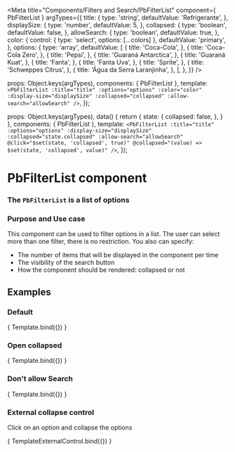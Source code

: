 
<Meta
  title="Components/Filters and Search/PbFilterList"
  component={ PbFilterList }
  argTypes={{
    title: {
      type: 'string',
      defaultValue: 'Refrigerante',
    },
    displaySize: {
      type: 'number',
      defaultValue: 5,
    },
    collapsed: {
      type: 'boolean',
      defaultValue: false,
    },
    allowSearch: {
      type: 'boolean',
      defaultValue: true,
    },
    color: {
      control: { type: 'select', options: [...colors] },
      defaultValue: 'primary',
    },
    options: {
      type: 'array',
      defaultValue: [
        {
          title: 'Coca-Cola',
        },
        {
          title: 'Coca-Cola Zero',
        },
        {
          title: 'Pepsi',
        },
        {
          title: 'Guaraná Antarctica',
        },
        {
          title: 'Guaraná Kuat',
        },
        {
          title: 'Fanta',
        },
        {
          title: 'Fanta Uva',
        },
        {
          title: 'Sprite',
        },
        {
          title: 'Schweppes Citrus',
        },
        {
          title: 'Água da Serra Laranjinha',
        },
      ],
    },
  }}
/>

  props: Object.keys(argTypes),
  components: { PbFilterList },
  template: `
    <PbFilterList
      :title="title"
      :options="options"
      :color="color"
      :display-size="displaySize"
      :collapsed="collapsed"
      :allow-search="allowSearch"
    />
  `,
});

  props: Object.keys(argTypes),
  data() {
    return {
      state: {
        collapsed: false,
      },
    }
  },
  components: { PbFilterList },
  template: `
    <PbFilterList
      :title="title"
      :options="options"
      :display-size="displaySize"
      :collapsed="state.collapsed"
      :allow-search="allowSearch"
      @click="$set(state, 'collapsed', true)"
      @collapsed="(value) => $set(state, 'collapsed', value)"
    />
  `,
});

# **PbFilterList component**
### The `PbFilterList` is a list of options

### Purpose and Use case

This component can be used to filter options in a list. The user can select more than one filter, there is no restriction.
You also can specify:
- The number of items that will be displayed in the component per time
- The visibility of the search button
- How the component should be rendered: collapsed or not

## Examples

### Default

<Canvas>
  <Story name="Default">
    { Template.bind({}) }
  </Story>
</Canvas>

### Open collapsed

<Canvas>
  <Story name="OpenCollapsed" args={{ collapsed: true }}>
    { Template.bind({}) }
  </Story>
</Canvas>


### Don't allow Search

<Canvas>
  <Story name="DontAllowSearch" args={{ allowSearch: false }}>
    { Template.bind({}) }
  </Story>
</Canvas>

### External collapse control
Click on an option and collapse the options

<Canvas>
  <Story name="ExternalControl">
    { TemplateExternalControl.bind({}) }
  </Story>
</Canvas>
